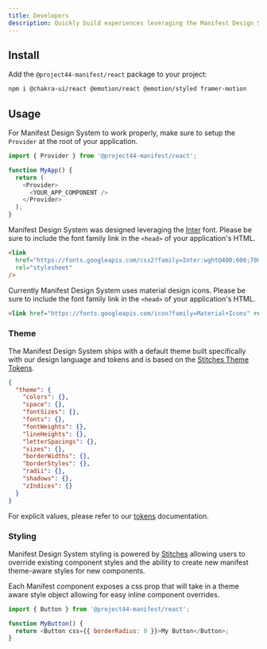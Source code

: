 ```yaml
---
title: Developers
description: Quickly build experiences leveraging the Manifest Design System.
---
```


## Install

Add the `@project44-manifest/react` package to your project:

```bash
npm i @chakra-ui/react @emotion/react @emotion/styled framer-motion
```

## Usage

For Manifest Design System to work properly, make sure to setup the `Provider` at the root of your
application.

```js
import { Provider } from '@project44-manifest/react';

function MyApp() {
  return (
    <Provider>
      <YOUR_APP_COMPONENT />
    </Provider>
  );
}
```

Manifest Design System was designed leveraging the
[Inter](https://fonts.google.com/specimen/Inter?query=inter) font. Please be sure to include the
font family link in the `<head>` of your application's HTML.

```html
<link
  href="https://fonts.googleapis.com/css2?family=Inter:wght@400;600;700&display=swap"
  rel="stylesheet"
/>
```

Currently Manifest Design System uses material design icons. Please be sure to include the font
family link in the `<head>` of your application's HTML.

```html
<link href="https://fonts.googleapis.com/icon?family=Material+Icons" rel="stylesheet" />
```

### Theme

The Manifest Design System ships with a default theme built specifically with our design language
and tokens and is based on the [Stitches Theme Tokens](https://stitches.dev/docs/tokens).

```json
{
  "theme": {
    "colors": {},
    "space": {},
    "fontSizes": {},
    "fonts": {},
    "fontWeights": {},
    "lineHeights": {},
    "letterSpacings": {},
    "sizes": {},
    "borderWidths": {},
    "borderStyles": {},
    "radii": {},
    "shadows": {},
    "zIndices": {}
  }
}
```

For explicit values, please refer to our [tokens]() documentation.

### Styling

Manifest Design System styling is powered by [Stitches](https://stitches.dev) allowing users to
override existing component styles and the ability to create new manifest theme-aware styles for new
components.

Each Manifest component exposes a css prop that will take in a theme aware style object allowing for
easy inline component overrides.

```js
import { Button } from '@project44-manifest/react';

function MyButton() {
  return <Button css={{ borderRadius: 0 }}>My Button</Button>;
}
```
